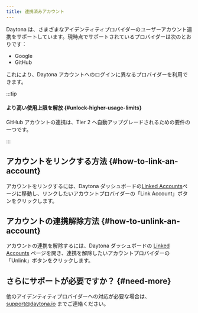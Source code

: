 ```yaml
---
title: 連携済みアカウント
---
```


Daytona は、さまざまなアイデンティティプロバイダーのユーザーアカウント連携をサポートしています。現時点でサポートされているプロバイダーは次のとおりです：

- Google
- GitHub

これにより、Daytona アカウントへのログインに異なるプロバイダーを利用できます。

:::tip

#### より高い使用上限を解放 {#unlock-higher-usage-limits}

GitHub アカウントの連携は、Tier 2 へ自動アップグレードされるための要件の一つです。

:::

## アカウントをリンクする方法 {#how-to-link-an-account}

アカウントをリンクするには、Daytona ダッシュボードの[Linked Accounts](https://app.daytona.io/dashboard/user/linked-accounts)ページに移動し、リンクしたいアカウントプロバイダーの「Link Account」ボタンをクリックします。

## アカウントの連携解除方法 {#how-to-unlink-an-account}

アカウントの連携を解除するには、Daytona ダッシュボードの [Linked Accounts](https://app.daytona.io/dashboard/user/linked-accounts) ページを開き、連携を解除したいアカウントプロバイダーの「Unlink」ボタンをクリックします。

## さらにサポートが必要ですか？ {#need-more}

他のアイデンティティプロバイダーへの対応が必要な場合は、[support@daytona.io](mailto:support@daytona.io) までご連絡ください。
